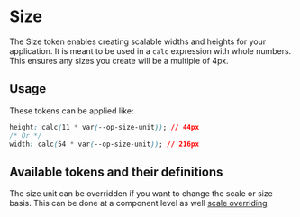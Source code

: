 
<Meta title='Tokens/Sizing' />

# Size

The Size token enables creating scalable widths and heights for your application. It is meant to be used in a `calc` expression with whole numbers. This ensures any sizes you create will be a multiple of 4px.

## Usage

These tokens can be applied like:

```css
height: calc(11 * var(--op-size-unit)); // 44px
/* Or */
width: calc(54 * var(--op-size-unit)); // 216px
```

## Available tokens and their definitions

<DesignTokenDocBlock categoryName="Size Scale" viewType="card" />

The size unit can be overridden if you want to change the scale or size basis. This can be done at a component level as well [scale overriding](?path=/docs/overview-scale-overriding--docs#unit-scale-overriding)
